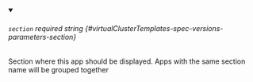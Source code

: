 
<details className="config-field" data-expandable="false" open>
<summary>

###### `section` <span className="config-field-required" data-required="false">required</span> <span className="config-field-type">string</span> <span className="config-field-default"></span> <span className="config-field-enum"></span> {#virtualClusterTemplates-spec-versions-parameters-section}

Section where this app should be displayed. Apps with the same section name will be grouped together

</summary>



</details>

